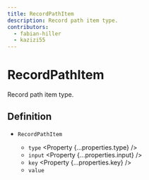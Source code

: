```yaml
---
title: RecordPathItem
description: Record path item type.
contributors:
  - fabian-hiller
  - kazizi55
---
```



# RecordPathItem

Record path item type.

## Definition

- `RecordPathItem` <Property type="object" />
  - `type` <Property {...properties.type} />
  - `input` <Property {...properties.input} />
  - `key` <Property {...properties.key} />
  - `value` <Property type="unknown" />
